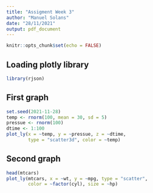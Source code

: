 ---
title: "Assigment Week 3"
author: "Manuel Solans"
date: "28/11/2021"
output: pdf_document
---

```{r setup, include=FALSE}
knitr::opts_chunk$set(echo = FALSE)
```

## Loading plotly library

```{r comment= ""}
library(rjson)
```


## First graph
```{r firstgraph, echo=FALSE}
set.seed(2021-11-28)
temp <- rnorm(100, mean = 30, sd = 5)
pressue <- rnorm(100)
dtime <- 1:100
plot_ly(x = ~temp, y = ~pressue, z = ~dtime,
        type = "scatter3d", color = ~temp)
```

## Second graph
```{r secondgraph, echo=FALSE}
head(mtcars)
plot_ly(mtcars, x = ~wt, y = ~mpg, type = "scatter", 
        color = ~factor(cyl), size = ~hp)

```    




